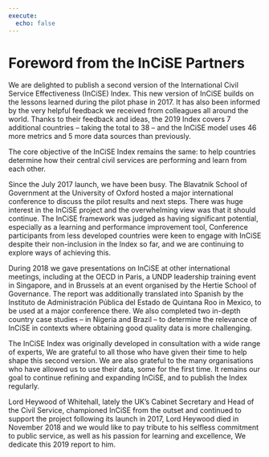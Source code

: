 ```yaml
---
execute:
  echo: false
---
```


# Foreword from the InCiSE Partners {.unnumbered}

We are delighted to publish a second version of the International Civil Service
Effectiveness (InCiSE) Index. This new version of InCiSE builds on the lessons
learned during the pilot phase in 2017. It has also been informed by the very
helpful feedback we received from colleagues all around the world. Thanks to
their feedback and ideas, the 2019 Index covers 7 additional countries – taking
the total to 38 – and the InCiSE model uses 46 more metrics and 5 more data
sources than previously.

The core objective of the InCiSE Index remains the same: to help countries
determine how their central civil services are performing and learn from each
other.

Since the July 2017 launch, we have been busy. The Blavatnik School of
Government at the University of Oxford hosted a major international conference
to discuss the pilot results and next steps. There was huge interest in the
InCiSE project and the overwhelming view was that it should continue. The
InCiSE framework was judged as having significant potential, especially as a
learning and performance improvement tool, Conference participants from less
developed countries were keen to engage with InCiSE despite their non-inclusion
in the Index so far, and we are continuing to explore ways of achieving this.

During 2018 we gave presentations on InCiSE at other international meetings,
including at the OECD in Paris, a UNDP leadership training event in Singapore,
and in Brussels at an event organised by the Hertie School of Governance. The
report was additionally translated into Spanish by the Instituto de
Administración Pública del Estado de Quintana Roo in Mexico, to be used at a
major conference there. We also completed two in-depth country case studies
&ndash; in Nigeria and Brazil &ndash; to determine the relevance of InCiSE in
contexts where obtaining good quality data is more challenging.

The InCiSE Index was originally developed in consultation with a wide range of
experts, We are grateful to all those who have given their time to help shape
this second version. We are also grateful to the many organisations who have
allowed us to use their data, some for the first time. It remains our goal to
continue refining and expanding InCiSE, and to publish the Index regularly.

::: {.jh-note}
Lord Heywood of Whitehall, lately the UK's Cabinet Secretary and Head of the
Civil Service, championed InCiSE from the outset and continued to support the
project following its launch in 2017, Lord Heywood died in November 2018 and we
would like to pay tribute to his selfless commitment to public service, as well
as his passion for learning and excellence, We dedicate this 2019 report to him.
:::
